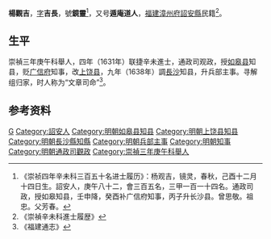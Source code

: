'''楊觀吉'''，[[表字|字]]'''吉長'''，號'''鏡靈'''<ref>《崇祯四年辛未科三百五十名进士履历》：杨观吉，镜灵，春秋，己酉十二月十四日生。詔安人，庚午八十二，會三百五名，三甲一百一十四名。通政司政，授如皋知县，壬申降，癸酉补广信府知事，丙子升长沙县。曾思敬。祖忠。父芳春。</ref>，又号'''遁庵道人'''，[[福建|福建]][[漳州府|漳州府]][[詔安縣|詔安縣]]民籍<ref>《崇禎辛未科進士履歴》</ref>。

== 生平 ==
崇禎三年庚午科舉人，四年（1631年）联捷辛未進士，通政司观政，授[[如皋县|如皋县]]知县，贬[[广信府|广信府]]知事，改[[上饶县|上饶县]]，九年（1638年）調[[長沙|長沙]]知县，升兵部主事。寻解组归家，时人称为“文章司命”<ref>《福建通志》</ref>。

== 参考资料 ==
{{reflist}}

{{崇禎四年辛未科殿試金榜}}

{{Authority control}}

{{DEFAULTSORT:Yang楊}}
{{明朝人物小作品}}
[[Category:楊姓|G]]
[[Category:詔安人|Category:詔安人]]
[[Category:明朝如皋县知县|Category:明朝如皋县知县]]
[[Category:明朝上饶县知县|Category:明朝上饶县知县]]
[[Category:明朝長沙縣知縣|Category:明朝長沙縣知縣]]
[[Category:明朝兵部主事|Category:明朝兵部主事]]
[[Category:明朝知事|Category:明朝知事]]
[[Category:明朝通政司觀政|Category:明朝通政司觀政]]
[[Category:崇禎三年庚午科舉人|Category:崇禎三年庚午科舉人]]